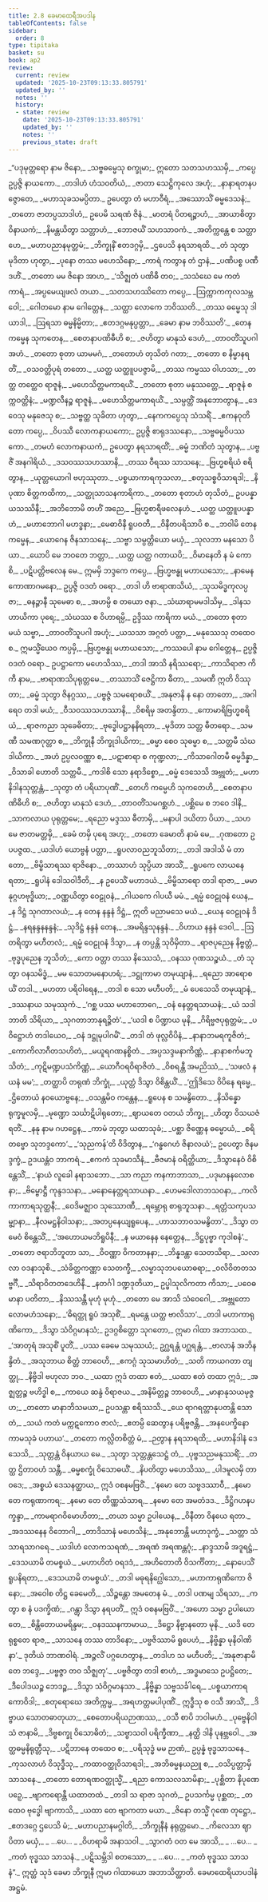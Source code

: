 ```yaml
---
title: 2.8 ခေမာထေရီအပဒါန
tableOfContents: false
sidebar:
  order: 8
type: tipitaka
basket: su
book: ap2
review:
  current: review
  updated: '2025-10-23T09:13:33.805791'
  updated_by: ''
  notes: ''
  history:
  - state: review
    date: '2025-10-23T09:13:33.805791'
    updated_by: ''
    notes: ''
    previous_state: draft
---
```



<ReviewStatus review={frontmatter.review} showDetails={true} />

<HypothesisAnnotation frontmatter={frontmatter} />

<DynamicBreadcrumb />

<Division number="289" book="ap2" e="ch" v="20" p="136">

<Paragraph number="460" type="verses" book="ap2">
_“ပဒုမုတ္တရော နာမ ဇိနော,_  
_သဗ္ဗဓမ္မေသု စက္ခုမာ;_  
ဣတော သတသဟဿမှိ,_  
_ကပ္ပေ ဥပ္ပဇ္ဇိ နာယကော._  

</Paragraph>

</Division>
<Division number="290" book="ap2" e="ch" v="20" p="136">

<Paragraph number="461" type="verses" book="ap2">
_တဒါဟံ ဟံသဝတိယံ,_  
_ဇာတာ သေဋ္ဌိကုလေ အဟုံ;_  
_နာနာရတနပဇ္ဇောတေ,_  
_မဟာသုခသမပ္ပိတာ._  

</Paragraph>

</Division>
<Division number="291" book="ap2" e="ch" v="20" p="136">

<Paragraph number="462" book="ap2">
ဥပေတွာ တံ မဟာဝီရံ,_  
_အဿောသိံ ဓမ္မဒေသနံ;_  
_တတော ဇာတပ္ပသာဒါဟံ,_  
ဥပေမိ သရဏံ ဇိနံ._  

</Paragraph>

</Division>
<Division number="292" book="ap2" e="ch" v="20" p="136">

<Paragraph number="463" type="verses" book="ap2">
_မာတရံ ပိတရဉ္စာဟံ,_  
_အာယာစိတွာ ဝိနာယကံ;_  
_နိမန္တယိတွာ သတ္တာဟံ,_  
_ဘောဇယိံ သဟသာဝကံ._  

</Paragraph>

</Division>
<Division number="293" book="ap2" e="ch" v="20" p="136">

<Paragraph number="464" type="verses" book="ap2">
_အတိက္ကန္တေ စ သတ္တာဟေ,_  
_မဟာပညာနမုတ္တမံ;_  
_ဘိက္ခုနိံ ဧတဒဂ္ဂမှိ,_  
_ဌပေသိ နရသာရထိ._  

</Paragraph>

</Division>
<Division number="294" book="ap2" e="ch" v="20" p="136">

<Paragraph number="465" type="verses" book="ap2">
_တံ သုတွာ မုဒိတာ ဟုတွာ,_  
_ပုနော တဿ မဟေသိနော;_  
_ကာရံ ကတွာန တံ ဌာနံ,_  
_ပဏိပစ္စ ပဏီဒဟိံ._  

</Paragraph>

</Division>
<Division number="295" book="ap2" e="ch" v="20" p="137">

<Paragraph number="466" type="verses" book="ap2">
_တတော မမ ဇိနော အာဟ,_  
_‘သိဇ္ဈတံ ပဏိဓီ တဝ;_  
_သသံဃေ မေ ကတံ ကာရံ,_  
_အပ္ပမေယျဖလံ တယာ._  

</Paragraph>

</Division>
<Division number="296" book="ap2" e="ch" v="20" p="137">

<Paragraph number="467" type="verses" book="ap2">
_သတသဟဿိတော ကပ္ပေ,_  
_ဩက္ကာကကုလသမ္ဘဝေါ;_  
_ဂေါတမော နာမ ဂေါတ္တေန,_  
_သတ္ထာ လောကေ ဘဝိဿတိ._  

</Paragraph>

</Division>
<Division number="297" book="ap2" e="ch" v="20" p="137">

<Paragraph number="468" type="verses" book="ap2">
_တဿ ဓမ္မေသု ဒါယာဒါ,_  
_ဩရသာ ဓမ္မနိမ္မိတာ;_  
_ဧတဒဂ္ဂမနုပ္ပတ္တာ,_  
_ခေမာ နာမ ဘဝိဿတိ’._  

</Paragraph>

</Division>
<Division number="298" book="ap2" e="ch" v="20" p="137">

<Paragraph number="469" type="verses" book="ap2">
_တေန ကမ္မေန သုကတေန,_  
_စေတနာပဏိဓီဟိ စ;_  
_ဇဟိတွာ မာနုသံ ဒေဟံ,_  
_တာဝတိံသူပဂါ အဟံ._  

</Paragraph>

</Division>
<Division number="299" book="ap2" e="ch" v="20" p="137">

<Paragraph number="470" type="verses" book="ap2">
_တတော စုတာ ယာမမဂံ,_  
_တတောဟံ တုသိတံ ဂတာ;_  
_တတော စ နိမ္မာနရတိံ,_  
_ဝသဝတ္တိပုရံ တတော._  

</Paragraph>

</Division>
<Division number="300" book="ap2" e="ch" v="20" p="137">

<Paragraph number="471" type="verses" book="ap2">
_ယတ္ထ ယတ္ထူပပဇ္ဇာမိ,_  
_တဿ ကမ္မဿ ဝါဟသာ;_  
_တတ္ထ တတ္ထေဝ ရာဇူနံ,_  
_မဟေသိတ္တမကာရယိံ._  

</Paragraph>

</Division>
<Division number="301" book="ap2" e="ch" v="20" p="137">

<Paragraph number="472" type="verses" book="ap2">
_တတော စုတာ မနုဿတ္တေ,_  
_ရာဇူနံ စက္ကဝတ္တိနံ;_  
_မဏ္ဍလီနဉ္စ ရာဇူနံ,_  
_မဟေသိတ္တမကာရယိံ._  

</Paragraph>

</Division>
<Division number="302" book="ap2" e="ch" v="20" p="137">

<Paragraph number="473" type="verses" book="ap2">
_သမ္ပတ္တိံ အနုဘောတွာန,_  
_ဒေဝေသု မနုဇေသု စ;_  
_သဗ္ဗတ္ထ သုခိတာ ဟုတွာ,_  
_နေကကပ္ပေသု သံသရိံ._  

</Paragraph>

</Division>
<Division number="303" book="ap2" e="ch" v="20" p="137">

<Paragraph number="474" type="verses" book="ap2">
_ဧကနဝုတိတော ကပ္ပေ,_  
_ဝိပဿီ လောကနာယကော;_  
ဥပ္ပဇ္ဇိ စာရုဒဿနော,_  
_သဗ္ဗဓမ္မဝိပဿကော._  

</Paragraph>

</Division>
<Division number="304" book="ap2" e="ch" v="20" p="137">

<Paragraph number="475" type="verses" book="ap2">
_တမဟံ လောကနာယကံ,_  
ဥပေတွာ နရသာရထိံ;_  
_ဓမ္မံ ဘဏိတံ သုတွာန,_  
_ပဗ္ဗဇိံ အနဂါရိယံ._  

</Paragraph>

</Division>
<Division number="305" book="ap2" e="ch" v="20" p="137">

<Paragraph number="476" type="verses" book="ap2">
_ဒသဝဿသဟဿာနိ,_  
_တဿ ဝီရဿ သာသနေ;_  
_ဗြဟ္မစရိယံ စရိတွာန,_  
_ယုတ္တယောဂါ ဗဟုဿုတာ._  

</Paragraph>

</Division>
<Division number="306" book="ap2" e="ch" v="20" p="138">

<Paragraph number="477" type="verses" book="ap2">
_ပစ္စယာကာရကုသလာ,_  
_စတုသစ္စဝိသာရဒါ;_  
_နိပုဏာ စိတ္တကထိကာ,_  
_သတ္ထုသာသနကာရိကာ._  

</Paragraph>

</Division>
<Division number="307" book="ap2" e="ch" v="20" p="138">

<Paragraph number="478" type="verses" book="ap2">
_တတော စုတာဟံ တုသိတံ,_  
ဥပပန္နာ ယသဿိနီ;_  
_အဘိဘောမိ တဟိံ အညေ,_  
_ဗြဟ္မစာရီဖလေနဟံ._  

</Paragraph>

</Division>
<Division number="308" book="ap2" e="ch" v="20" p="138">

<Paragraph number="479" type="verses" book="ap2">
_ယတ္ထ ယတ္ထူပပန္နာဟံ,_  
_မဟာဘောဂါ မဟဒ္ဓနာ;_  
_မေဓာဝိနီ ရူပဝတီ,_  
_ဝိနီတပရိသာပိ စ._  

</Paragraph>

</Division>
<Division number="309" book="ap2" e="ch" v="20" p="138">

<Paragraph number="480" type="verses" book="ap2">
_ဘဝါမိ တေန ကမ္မေန,_  
_ယောဂေန ဇိနသာသနေ;_  
_သဗ္ဗာ သမ္ပတ္တိယော မယှံ,_  
_သုလဘာ မနသော ပိယာ._  

</Paragraph>

</Division>
<Division number="310" book="ap2" e="ch" v="20" p="138">

<Paragraph number="481" type="verses" book="ap2">
_ယောပိ မေ ဘဝတေ ဘတ္တာ,_  
_ယတ္ထ ယတ္ထ ဂတာယပိ;_  
_ဝိမာနေတိ န မံ ကောစိ,_  
_ပဋိပတ္တိဗလေန မေ._  

</Paragraph>

</Division>
<Division number="311" book="ap2" e="ch" v="20" p="138">

<Paragraph number="482" book="ap2">
ဣမမှိ ဘဒ္ဒကေ ကပ္ပေ,_  
_ဗြဟ္မဗန္ဓု မဟာယသော;_  
_နာမေန ကောဏာဂမနော,_  
ဥပ္ပဇ္ဇိ ဝဒတံ ဝရော._  

</Paragraph>

</Division>
<Division number="312" book="ap2" e="ch" v="20" p="138">

<Paragraph number="483" type="verses" book="ap2">
_တဒါ ဟိ ဗာရာဏသိယံ,_  
_သုသမိဒ္ဓကုလပ္ပဇာ;_  
_ဓနဉ္ဇာနီ သုမေဓာ စ,_  
_အဟမ္ပိ စ တယော ဇနာ._  

</Paragraph>

</Division>
<Division number="313" book="ap2" e="ch" v="20" p="138">

<Paragraph number="484" type="verses" book="ap2">
_သံဃာရာမမဒါသိမှ,_  
_ဒါနသဟာယိကာ ပုရေ;_  
_သံဃဿ စ ဝိဟာရမ္ပိ,_  
ဥဒ္ဒိဿ ကာရိကာ မယံ._  

</Paragraph>

</Division>
<Division number="314" book="ap2" e="ch" v="20" p="138">

<Paragraph number="485" type="verses" book="ap2">
_တတော စုတာ မယံ သဗ္ဗာ,_  
_တာဝတိံသူပဂါ အဟုံ;_  
_ယသသာ အဂ္ဂတံ ပတ္တာ,_  
_မနုဿေသု တထေဝ စ._  

</Paragraph>

</Division>
<Division number="315" book="ap2" e="ch" v="20" p="138">

<Paragraph number="486" book="ap2">
ဣမသ္မိံယေဝ ကပ္ပမှိ,_  
_ဗြဟ္မဗန္ဓု မဟာယသော;_  
_ကဿပေါ နာမ ဂေါတ္တေန,_  
ဥပ္ပဇ္ဇိ ဝဒတံ ဝရော._  

</Paragraph>

</Division>
<Division number="316" book="ap2" e="ch" v="20" p="138">

<Paragraph number="487" type="verses" book="ap2">
ဥပဋ္ဌာကော မဟေသိဿ,_  
_တဒါ အာသိ နရိဿရော;_  
_ကာသိရာဇာ ကိကီ နာမ,_  
_ဗာရာဏသိပုရုတ္တမေ._  

</Paragraph>

</Division>
<Division number="317" book="ap2" e="ch" v="20" p="138">

<Paragraph number="488" type="verses" book="ap2">
_တဿာသိံ ဇေဋ္ဌိကာ ဓီတာ,_  
_သမဏီ ဣတိ ဝိဿုတာ;_  
_ဓမ္မံ သုတွာ ဇိနဂ္ဂဿ,_  
_ပဗ္ဗဇ္ဇံ သမရောစယိံ._  

</Paragraph>

</Division>
<Division number="318" book="ap2" e="ch" v="20" p="138">

<Paragraph number="489" type="verses" book="ap2">
_အနုဇာနိ န နော တာတော,_  
_အဂါရေဝ တဒါ မယံ;_  
_ဝီသဝဿသဟဿာနိ,_  
_ဝိစရိမှ အတန္ဒိတာ._  

</Paragraph>

</Division>
<Division number="319" book="ap2" e="ch" v="20" p="139">

<Paragraph number="490" type="verses" book="ap2">
_ကောမာရိဗြဟ္မစရိယံ,_  
_ရာဇကညာ သုခေဓိတာ;_  
_ဗုဒ္ဓေါပဋ္ဌာနနိရတာ,_  
_မုဒိတာ သတ္တ ဓီတရော._  

</Paragraph>

</Division>
<Division number="320" book="ap2" e="ch" v="20" p="139">

<Paragraph number="491" type="verses" book="ap2">
_သမဏီ သမဏဂုတ္တာ စ,_  
_ဘိက္ခုနီ ဘိက္ခုဒါယိကာ;_  
_ဓမ္မာ စေဝ သုဓမ္မာ စ,_  
_သတ္တမီ သံဃဒါယိကာ._  

</Paragraph>

</Division>
<Division number="321" book="ap2" e="ch" v="20" p="139">

<Paragraph number="492" type="verses" book="ap2">
_အဟံ ဥပ္ပလဝဏ္ဏာ စ,_  
_ပဋာစာရာ စ ကုဏ္ဍလာ;_  
_ကိသာဂေါတမီ ဓမ္မဒိန္နာ,_  
_ဝိသာခါ ဟောတိ သတ္တမီ._  

</Paragraph>

</Division>
<Division number="322" book="ap2" e="ch" v="20" p="139">

<Paragraph number="493" type="verses" book="ap2">
_ကဒါစိ သော နရာဒိစ္စော,_  
_ဓမ္မံ ဒေသေသိ အဗ္ဘုတံ;_  
_မဟာနိဒါနသုတ္တန္တံ,_  
_သုတွာ တံ ပရိယာပုဏိံ._  

</Paragraph>

</Division>
<Division number="323" book="ap2" e="ch" v="20" p="139">

<Paragraph number="494" type="verses" book="ap2">
_တေဟိ ကမ္မေဟိ သုကတေဟိ,_  
_စေတနာပဏိဓီဟိ စ;_  
_ဇဟိတွာ မာနုသံ ဒေဟံ,_  
_တာဝတိံသမဂစ္ဆဟံ._  

</Paragraph>

</Division>
<Division number="324" book="ap2" e="ch" v="20" p="139">

<Paragraph number="495" type="verses" book="ap2">
_ပစ္ဆိမေ စ ဘဝေ ဒါနိ,_  
_သာကလာယ ပုရုတ္တမေ;_  
_ရညော မဒ္ဒဿ ဓီတာမှိ,_  
_မနာပါ ဒယိတာ ပိယာ._  

</Paragraph>

</Division>
<Division number="325" book="ap2" e="ch" v="20" p="139">

<Paragraph number="496" type="verses" book="ap2">
_သဟ မေ ဇာတမတ္တမှိ,_  
_ခေမံ တမှိ ပုရေ အဟု;_  
_တတော ခေမာတိ နာမံ မေ,_  
_ဂုဏတော ဥပပဇ္ဇထ._  

</Paragraph>

</Division>
<Division number="326" book="ap2" e="ch" v="20" p="139">

<Paragraph number="497" type="verses" book="ap2">
_ယဒါဟံ ယောဗ္ဗနံ ပတ္တာ,_  
_ရူပလာဝညဘူသိတာ;_  
_တဒါ အဒါသိ မံ တာတော,_  
_ဗိမ္ဗိသာရဿ ရာဇိနော._  

</Paragraph>

</Division>
<Division number="327" book="ap2" e="ch" v="20" p="139">

<Paragraph number="498" type="verses" book="ap2">
_တဿာဟံ သုပ္ပိယာ အာသိံ,_  
_ရူပကေ လာယနေ ရတာ;_  
_ရူပါနံ ဒေါသဝါဒီတိ,_  
_န ဥပေသိံ မဟာဒယံ._  

</Paragraph>

</Division>
<Division number="328" book="ap2" e="ch" v="20" p="139">

<Paragraph number="499" type="verses" book="ap2">
_ဗိမ္ဗိသာရော တဒါ ရာဇာ,_  
_မမာနုဂ္ဂဟဗုဒ္ဓိယာ;_  
_ဝဏ္ဏယိတွာ ဝေဠုဝနံ,_  
_ဂါယကေ ဂါပယီ မမံ._  

</Paragraph>

</Division>
<Division number="329" book="ap2" e="ch" v="20" p="139">

<Paragraph number="500" type="verses" book="ap2">
_ရမ္မံ ဝေဠုဝနံ ယေန,_  
_န ဒိဋ္ဌံ သုဂတာလယံ;_  
_န တေန နန္ဒနံ ဒိဋ္ဌံ,_  
ဣတိ မညာမသေ မယံ._  

</Paragraph>

</Division>
<Division number="330" book="ap2" e="ch" v="20" p="139">

<Paragraph number="501" type="verses" book="ap2">
_ယေန ဝေဠုဝနံ ဒိဋ္ဌံ,_  
_နရနန္ဒနနန္ဒနံ;_  
_သုဒိဋ္ဌံ နန္ဒနံ တေန,_  
_အမရိန္ဒသုနန္ဒနံ._  

</Paragraph>

</Division>
<Division number="331" book="ap2" e="ch" v="20" p="140">

<Paragraph number="502" type="verses" book="ap2">
_ဝိဟာယ နန္ဒနံ ဒေဝါ,_  
_ဩတရိတွာ မဟီတလံ;_  
_ရမ္မံ ဝေဠုဝနံ ဒိသွာ,_  
_န တပ္ပန္တိ သုဝိမှိတာ._  

</Paragraph>

</Division>
<Division number="332" book="ap2" e="ch" v="20" p="140">

<Paragraph number="503" type="verses" book="ap2">
_ရာဇပုညေန နိဗ္ဗတ္တံ,_  
_ဗုဒ္ဓပုညေန ဘူသိတံ;_  
_ကော ဝတ္တာ တဿ နိဿေသံ,_  
_ဝနဿ ဂုဏသဉ္စယံ._  

</Paragraph>

</Division>
<Division number="333" book="ap2" e="ch" v="20" p="140">

<Paragraph number="504" type="verses" book="ap2">
_တံ သုတွာ ဝနသမိဒ္ဓံ,_  
_မမ သောတမနောဟရံ;_  
_ဒဋ္ဌုကာမာ တမုယျာနံ,_  
_ရညော အာရောစယိံ တဒါ._  

</Paragraph>

</Division>
<Division number="334" book="ap2" e="ch" v="20" p="140">

<Paragraph number="505" type="verses" book="ap2">
_မဟတာ ပရိဝါရေန,_  
_တဒါ စ သော မဟီပတိ;_  
_မံ ပေသေသိ တမုယျာနံ,_  
_ဒဿနာယ သမုဿုကံ._  

</Paragraph>

</Division>
<Division number="335" book="ap2" e="ch" v="20" p="140">

<Paragraph number="506" type="verses" book="ap2">
_‘ဂစ္ဆ ပဿ မဟာဘောဂေ,_  
_ဝနံ နေတ္တရသာယနံ;_  
_ယံ သဒါ ဘာတိ သိရိယာ,_  
_သုဂတာဘာနုရဉ္ဇိတံ’._  

</Paragraph>

</Division>
<Division number="336" book="ap2" e="ch" v="20" p="140">

<Paragraph number="507" type="verses" book="ap2">
_‘ယဒါ စ ပိဏ္ဍာယ မုနိ,_  
_ဂိရိဗ္ဗဇပုရုတ္တမံ;_  
_ပဝိဋ္ဌောဟံ တဒါယေဝ,_  
_ဝနံ ဒဋ္ဌုမုပါဂမိံ’._  

</Paragraph>

</Division>
<Division number="337" book="ap2" e="ch" v="20" p="140">

<Paragraph number="508" type="verses" book="ap2">
_တဒါ တံ ဖုလ္လဝိပိနံ,_  
_နာနာဘမရကူဇိတံ;_  
_ကောကိလာဂီတသဟိတံ,_  
_မယူရဂဏနစ္စိတံ._  

</Paragraph>

</Division>
<Division number="338" book="ap2" e="ch" v="20" p="140">

<Paragraph number="509" type="verses" book="ap2">
_အပ္ပသဒ္ဒမနာကိဏ္ဏံ,_  
_နာနာစင်္ကမဘူသိတံ;_  
_ကုဋိမဏ္ဍပသံကိဏ္ဏံ,_  
_ယောဂီဝရဝိရာဇိတံ._  

</Paragraph>

</Division>
<Division number="339" book="ap2" e="ch" v="20" p="140">

<Paragraph number="510" type="verses" book="ap2">
_ဝိစရန္တီ အမညိဿံ,_  
_‘သဖလံ နယနံ မမ’;_  
_တတ္ထာပိ တရုဏံ ဘိက္ခုံ,_  
_ယုတ္တံ ဒိသွာ ဝိစိန္တယိံ._  

</Paragraph>

</Division>
<Division number="340" book="ap2" e="ch" v="20" p="140">

<Paragraph number="511" type="verses" book="ap2">
_‘ဤဒိသေ ဝိပိနေ ရမ္မေ,_  
_ဌိတောယံ နဝယောဗ္ဗနေ;_  
_ဝသန္တမိဝ ကန္တေန,_  
_ရူပေန စ သမနွိတော._  

</Paragraph>

</Division>
<Division number="341" book="ap2" e="ch" v="20" p="140">

<Paragraph number="512" type="verses" book="ap2">
_နိသိန္နော ရုက္ခမူလမှိ,_  
_မုဏ္ဍော သင်္ဃာဋိပါရုတော;_  
_ဈာယတေ ဝတယံ ဘိက္ခု,_  
_ဟိတွာ ဝိသယဇံ ရတိံ._  

</Paragraph>

</Division>
<Division number="342" book="ap2" e="ch" v="20" p="140">

<Paragraph number="513" type="verses" book="ap2">
_နနု နာမ ဂဟဋ္ဌေန,_  
_ကာမံ ဘုတွာ ယထာသုခံ;_  
_ပစ္ဆာ ဇိဏ္ဏေန ဓမ္မောယံ,_  
_စရိတဗ္ဗော သုဘဒ္ဒကော’._  

</Paragraph>

</Division>
<Division number="343" book="ap2" e="ch" v="20" p="140">

<Paragraph number="514" book="ap2">
_‘သုညကန်’တိ ဝိဒိတွာန,_  
_‘ဂန္ဓဂေဟံ ဇိနာလယံ’;_  
ဥပေတွာ ဇိနမဒ္ဒက္ခံ,_  
ဥဒယန္တံဝ ဘာကရံ._  

</Paragraph>

</Division>
<Division number="344" book="ap2" e="ch" v="20" p="141">

<Paragraph number="515" type="verses" book="ap2">
_ဧကကံ သုခမာသီနံ,_  
_ဗီဇမာနံ ဝရိတ္ထိယာ;_  
_ဒိသွာနေဝံ ဝိစိန္တေသိံ,_  
_‘နာယံ လူခေါ နရာသဘော._  

</Paragraph>

</Division>
<Division number="345" book="ap2" e="ch" v="20" p="141">

<Paragraph number="516" type="verses" book="ap2">
_သာ ကညာ ကနကာဘာသာ,_  
_ပဒုမာနနလောစနာ;_  
_ဗိမ္ဗောဋ္ဌီ ကုန္ဒဒသနာ,_  
_မနောနေတ္တရသာယနာ._  

</Paragraph>

</Division>
<Division number="346" book="ap2" e="ch" v="20" p="141">

<Paragraph number="517" type="verses" book="ap2">
_ဟေမဒေါလာဘသဝနာ,_  
_ကလိကာကာရသုတ္ထနီ;_  
_ဝေဒိမဇ္ဈာဝ သုဿောဏီ,_  
_ရမ္ဘောရု စာရုဘူသနာ._  

</Paragraph>

</Division>
<Division number="347" book="ap2" e="ch" v="20" p="141">

<Paragraph number="518" type="verses" book="ap2">
_ရတ္တံသကုပသမ္ဗျာနာ,_  
_နီလမဋ္ဌနိဝါသနာ;_  
_အတပ္ပနေယျရူပေန,_  
_ဟာသဘာဝသမနွိတာ’._  

</Paragraph>

</Division>
<Division number="348" book="ap2" e="ch" v="20" p="141">

<Paragraph number="519" type="verses" book="ap2">
_ဒိသွာ တမေဝံ စိန္တေသိံ,_  
_‘အဟောယမဘိရူပိနီ;_  
_န မယာနေန နေတ္တေန,_  
_ဒိဋ္ဌပုဗ္ဗာ ကုဒါစနံ’._  

</Paragraph>

</Division>
<Division number="349" book="ap2" e="ch" v="20" p="141">

<Paragraph number="520" type="verses" book="ap2">
_တတော ဇရာဘိဘူတာ သာ,_  
_ဝိဝဏ္ဏာ ဝိကတာနနာ;_  
_ဘိန္နဒန္တာ သေတသိရာ,_  
_သလာလာ ဝဒနာသုစိ._  

</Paragraph>

</Division>
<Division number="350" book="ap2" e="ch" v="20" p="141">

<Paragraph number="521" type="verses" book="ap2">
_သံခိတ္တကဏ္ဏာ သေတက္ခီ,_  
_လမ္ဗာသုဘပယောဓရာ;_  
_ဝလိဝိတတသဗ္ဗင်္ဂီ,_  
_သိရာဝိတတဒေဟိနီ._  

</Paragraph>

</Division>
<Division number="351" book="ap2" e="ch" v="20" p="141">

<Paragraph number="522" type="verses" book="ap2">
_နတင်္ဂါ ဒဏ္ဍဒုတိယာ,_  
ဥပ္ဖါသုလိကတာ ကိသာ;_  
_ပဝေဓမာနာ ပတိတာ,_  
_နိဿသန္တီ မုဟုံ မုဟုံ._  

</Paragraph>

</Division>
<Division number="352" book="ap2" e="ch" v="20" p="141">

<Paragraph number="523" type="verses" book="ap2">
_တတော မေ အာသိ သံဝေဂေါ,_  
_အဗ္ဘုတော လောမဟံသနော;_  
_‘ဓိရတ္ထု ရူပံ အသုစိံ,_  
_ရမန္တေ ယတ္ထ ဗာလိသာ’._  

</Paragraph>

</Division>
<Division number="353" book="ap2" e="ch" v="20" p="141">

<Paragraph number="524" book="ap2">
_တဒါ မဟာကာရုဏိကော,_  
_ဒိသွာ သံဝိဂ္ဂမာနသံ;_  
ဥဒဂ္ဂစိတ္တော သုဂတော,_  
ဣမာ ဂါထာ အဘာသထ._  

</Paragraph>

</Division>
<Division number="354" book="ap2" e="ch" v="20" p="141">

<Paragraph number="525" type="verses" book="ap2">
_‘အာတုရံ အသုစိံ ပူတိံ,_  
_ပဿ ခေမေ သမုဿယံ;_  
ဥဂ္ဃရန္တံ ပဂ္ဃရန္တံ,_  
_ဗာလာနံ အဘိနန္ဒိတံ._  

</Paragraph>

</Division>
<Division number="355" book="ap2" e="ch" v="20" p="141">

<Paragraph number="526" type="verses" book="ap2">
_အသုဘာယ စိတ္တံ ဘာဝေဟိ,_  
_ဧကဂ္ဂံ သုသမာဟိတံ;_  
_သတိ ကာယဂတာ တျတ္ထု,_  
_နိဗ္ဗိဒါ ဗဟုလာ ဘဝ._  

</Paragraph>

</Division>
<Division number="356" book="ap2" e="ch" v="20" p="141">

<Paragraph number="527" type="verses" book="ap2">
_ယထာ ဣဒံ တထာ ဧတံ,_  
_ယထာ ဧတံ တထာ ဣဒံ;_  
_အဇ္ဈတ္တဉ္စ ဗဟိဒ္ဓါ စ,_  
_ကာယေ ဆန္ဒံ ဝိရာဇယ._  

</Paragraph>

</Division>
<Division number="357" book="ap2" e="ch" v="20" p="142">

<Paragraph number="528" type="verses" book="ap2">
_အနိမိတ္တဉ္စ ဘာဝေဟိ,_  
_မာနာနုသယမုဇ္ဇဟ;_  
_တတော မာနာဘိသမယာ,_  
ဥပသန္တာ စရိဿသိ._  

</Paragraph>

</Division>
<Division number="358" book="ap2" e="ch" v="20" p="142">

<Paragraph number="529" type="verses" book="ap2">
_ယေ ရာဂရတ္တာနုပတန္တိ သောတံ,_  
_သယံ ကတံ မက္ကဋကောဝ ဇာလံ;_  
_ဧတမ္ပိ ဆေတွာန ပရိဗ္ဗဇန္တိ,_  
_အနပေက္ခိနော ကာမသုခံ ပဟာယ’._  

</Paragraph>

</Division>
<Division number="359" book="ap2" e="ch" v="20" p="142">

<Paragraph number="530" type="verses" book="ap2">
_တတော ကလ္လိတစိတ္တံ မံ,_  
_ဉတွာန နရသာရထိ;_  
_မဟာနိဒါနံ ဒေသေသိ,_  
_သုတ္တန္တံ ဝိနယာယ မေ._  

</Paragraph>

</Division>
<Division number="360" book="ap2" e="ch" v="20" p="142">

<Paragraph number="531" type="verses" book="ap2">
_သုတွာ သုတ္တန္တသေဋ္ဌံ တံ,_  
_ပုဗ္ဗသညမနုဿရိံ;_  
_တတ္ထ ဌိတာဝဟံ သန္တီ,_  
_ဓမ္မစက္ခုံ ဝိသောဓယိံ._  

</Paragraph>

</Division>
<Division number="361" book="ap2" e="ch" v="20" p="142">

<Paragraph number="532" type="verses" book="ap2">
_နိပတိတွာ မဟေသိဿ,_  
_ပါဒမူလမှိ တာဝဒေ;_  
_အစ္စယံ ဒေသနတ္ထာယ,_  
ဣဒံ ဝစနမဗြဝိံ._  

</Paragraph>

</Division>
<Division number="362" book="ap2" e="ch" v="20" p="142">

<Paragraph number="533" type="verses" book="ap2">
_‘နမော တေ သဗ္ဗဒဿာဝီ,_  
_နမော တေ ကရုဏာကရ;_  
_နမော တေ တိဏ္ဏသံသာရ,_  
_နမော တေ အမတံဒဒ._  

</Paragraph>

</Division>
<Division number="363" book="ap2" e="ch" v="20" p="227">

<Paragraph number="534" type="verses" book="ap2">
_ဒိဋ္ဌိဂဟနပက္ခန္ဒာ,_  
_ကာမရာဂဝိမောဟိတာ;_  
_တယာ သမ္မာ ဥပါယေန,_  
_ဝိနီတာ ဝိနယေ ရတာ._  

</Paragraph>

</Division>
<Division number="364" book="ap2" e="ch" v="20" p="227">

<Paragraph number="535" type="verses" book="ap2">
_အဒဿနေန ဝိဘောဂါ,_  
_တာဒိသာနံ မဟေသိနံ;_  
_အနုဘောန္တိ မဟာဒုက္ခံ,_  
_သတ္တာ သံသာရသာဂရေ._  

</Paragraph>

</Division>
<Division number="365" book="ap2" e="ch" v="20" p="227">

<Paragraph number="536" type="verses" book="ap2">
_ယဒါဟံ လောကသရဏံ,_  
_အရဏံ အရဏန္တဂုံ;_  
_နာဒ္ဒသာမိ အဒူရဋ္ဌံ,_  
_ဒေသယာမိ တမစ္စယံ._  

</Paragraph>

</Division>
<Division number="366" book="ap2" e="ch" v="20" p="228">

<Paragraph number="537" type="verses" book="ap2">
_မဟာဟိတံ ဝရဒဒံ,_  
_အဟိတောတိ ဝိသင်္ကိတာ;_  
_နောပေသိံ ရူပနိရတာ,_  
_ဒေသယာမိ တမစ္စယံ’._  

</Paragraph>

</Division>
<Division number="367" book="ap2" e="ch" v="20" p="228">

<Paragraph number="538" type="verses" book="ap2">
_တဒါ မဓုရနိဂ္ဃေါသော,_  
_မဟာကာရုဏိကော ဇိနော;_  
_အဝေါစ တိဋ္ဌ ခေမေတိ,_  
_သိဉ္စန္တော အမတေန မံ._  

</Paragraph>

</Division>
<Division number="368" book="ap2" e="ch" v="20" p="228">

<Paragraph number="539" type="verses" book="ap2">
_တဒါ ပဏမျ သိရသာ,_  
_ကတွာ စ နံ ပဒက္ခိဏံ;_  
_ဂန္တွာ ဒိသွာ နရပတိံ,_  
ဣဒံ ဝစနမဗြဝိံ._  

</Paragraph>

</Division>
<Division number="369" book="ap2" e="ch" v="20" p="228">

<Paragraph number="540" type="verses" book="ap2">
_‘အဟော သမ္မာ ဥပါယော တေ,_  
_စိန္တိတောယမရိန္ဒမ;_  
_ဝနဒဿနကာမာယ,_  
_ဒိဋ္ဌော နိဗ္ဗာနတော မုနိ._  

</Paragraph>

</Division>
<Division number="370" book="ap2" e="ch" v="20" p="228">

<Paragraph number="541" type="verses" book="ap2">
_ယဒိ တေ ရုစ္စတေ ရာဇ,_  
_သာသနေ တဿ တာဒိနော;_  
_ပဗ္ဗဇိဿာမိ ရူပေဟံ,_  
_နိဗ္ဗိန္နာ မုနိဝါဏိနာ’._  


</Paragraph>
</Division>

<Paragraph number="542" type="center" book="ap2">
ဒုတိယံ ဘာဏဝါရံ.


</Paragraph>

<Division number="371" book="ap2" e="ch" v="20" p="228">

<Paragraph number="543" type="verses" book="ap2">
_အဉ္ဇလိံ ပဂ္ဂဟေတွာန,_  
_တဒါဟ သ မဟီပတိ;_  
_‘အနုဇာနာမိ တေ ဘဒ္ဒေ,_  
_ပဗ္ဗဇ္ဇာ တဝ သိဇ္ဈတု’._  

</Paragraph>

</Division>
<Division number="372" book="ap2" e="ch" v="20" p="228">

<Paragraph number="544" type="verses" book="ap2">
_ပဗ္ဗဇိတွာ တဒါ စာဟံ,_  
_အဒ္ဓမာသေ ဥပဋ္ဌိတေ;_  
_ဒီပေါဒယဉ္စ ဘေဒဉ္စ,_  
_ဒိသွာ သံဝိဂ္ဂမာနသာ._  

</Paragraph>

</Division>
<Division number="373" book="ap2" e="ch" v="20" p="228">

<Paragraph number="545" type="verses" book="ap2">
_နိဗ္ဗိန္နာ သဗ္ဗသင်္ခါရေ,_  
_ပစ္စယာကာရကောဝိဒါ;_  
_စတုရောဃေ အတိက္ကမ္မ,_  
_အရဟတ္တမပါပုဏိံ._  

</Paragraph>

</Division>
<Division number="374" book="ap2" e="ch" v="20" p="228">

<Paragraph number="546" type="verses" book="ap2">
ဣဒ္ဓီသု စ ဝသီ အာသိံ,_  
_ဒိဗ္ဗာယ သောတဓာတုယာ;_  
_စေတောပရိယဉာဏဿ,_  
_ဝသီ စာပိ ဘဝါမဟံ._  

</Paragraph>

</Division>
<Division number="375" book="ap2" e="ch" v="20" p="228">

<Paragraph number="547" type="verses" book="ap2">
_ပုဗ္ဗေနိဝါသံ ဇာနာမိ,_  
_ဒိဗ္ဗစက္ခု ဝိသောဓိတံ;_  
_သဗ္ဗာသဝါ ပရိက္ခီဏာ,_  
_နတ္ထိ ဒါနိ ပုနဗ္ဘဝေါ._  

</Paragraph>

</Division>
<Division number="376" book="ap2" e="ch" v="20" p="228">

<Paragraph number="548" type="verses" book="ap2">
_အတ္ထဓမ္မနိရုတ္တီသု,_  
_ပဋိဘာနေ တထေဝ စ;_  
_ပရိသုဒ္ဓံ မမ ဉာဏံ,_  
ဥပ္ပန္နံ ဗုဒ္ဓသာသနေ._  

</Paragraph>

</Division>
<Division number="377" book="ap2" e="ch" v="20" p="228">

<Paragraph number="549" type="verses" book="ap2">
_ကုသလာဟံ ဝိသုဒ္ဓီသု,_  
_ကထာဝတ္ထုဝိသာရဒါ;_  
_အဘိဓမ္မနယညူ စ,_  
_ဝသိပ္ပတ္တာမှိ သာသနေ._  

</Paragraph>

</Division>
<Division number="378" book="ap2" e="ch" v="20" p="229">

<Paragraph number="550" type="verses" book="ap2">
_တတော တောရဏဝတ္ထုသ္မိံ,_  
_ရညာ ကောသလသာမိနာ;_  
_ပုစ္ဆိတာ နိပုဏေ ပဉှေ,_  
_ဗျာကရောန္တီ ယထာတထံ._  

</Paragraph>

</Division>
<Division number="379" book="ap2" e="ch" v="20" p="229">

<Paragraph number="551" type="verses" book="ap2">
_တဒါ သ ရာဇာ သုဂတံ,_  
ဥပသင်္ကမ္မ ပုစ္ဆထ;_  
_တထေဝ ဗုဒ္ဓေါ ဗျာကာသိ,_  
_ယထာ တေ ဗျာကတာ မယာ._  

</Paragraph>

</Division>
<Division number="380" book="ap2" e="ch" v="20" p="229">

<Paragraph number="552" type="verses" book="ap2">
_ဇိနော တသ္မိံ ဂုဏေ တုဋ္ဌော,_  
_ဧတဒဂ္ဂေ ဌပေသိ မံ;_  
_မဟာပညာနမဂ္ဂါတိ,_  
_ဘိက္ခုနီနံ နရုတ္တမော._  

</Paragraph>

</Division>
<Division number="381" book="ap2" e="ch" v="20" p="229">

<Paragraph number="553" type="verses" book="ap2">
_ကိလေသာ ဈာပိတာ မယှံ,_  
_ …ပေ… _  
_ဝိဟရာမိ အနာသဝါ._  

</Paragraph>

</Division>
<Division number="382" book="ap2" e="ch" v="20" p="229">

<Paragraph number="554" type="verses" book="ap2">
_သွာဂတံ ဝတ မေ အာသိ,_  
_ …ပေ… _  
_ကတံ ဗုဒ္ဓဿ သာသနံ._  

</Paragraph>

</Division>
<Division number="383" book="ap2" e="ch" v="20" p="229">

<Paragraph number="555" type="verses" book="ap2">
_ပဋိသမ္ဘိဒါ စတဿော,_  
_ …ပေ… _  
_ကတံ ဗုဒ္ဓဿ သာသနံ”._  

</Paragraph>

<Paragraph number="556" book="ap2">
ဣတ္ထံ သုဒံ ခေမာ ဘိက္ခုနီ ဣမာ ဂါထာယော အဘာသိတ္ထာတိ.

</Paragraph>
</Division>

<Paragraph number="557" type="center" book="ap2">
ခေမာထေရိယာပဒါနံ အဋ္ဌမံ.
</Paragraph>